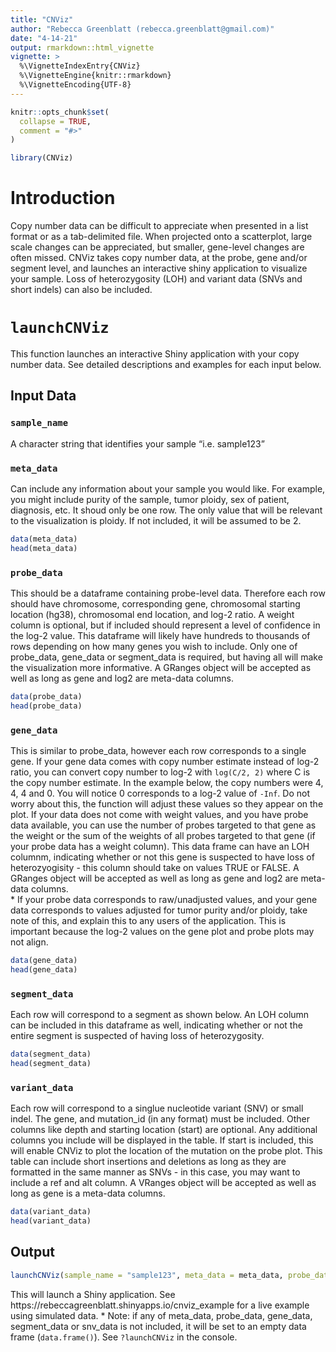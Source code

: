 ```yaml
---
title: "CNViz"
author: "Rebecca Greenblatt (rebecca.greenblatt@gmail.com)"
date: "4-14-21"
output: rmarkdown::html_vignette
vignette: >
  %\VignetteIndexEntry{CNViz}
  %\VignetteEngine{knitr::rmarkdown}
  %\VignetteEncoding{UTF-8}
---
```


```r
knitr::opts_chunk$set(
  collapse = TRUE,
  comment = "#>"
)
```

```r
library(CNViz)
```

# Introduction
Copy number data can be difficult to appreciate when presented in a list format or as a tab-delimited file. When projected onto a scatterplot, large scale changes can be appreciated, but smaller, gene-level changes are often missed. CNViz takes copy number data, at the probe, gene and/or segment level, and launches an interactive shiny application to visualize your sample. Loss of heterozygosity (LOH) and variant data (SNVs and short indels) can also be included. 

# `launchCNViz`
This function launches an interactive Shiny application with your copy number data. See detailed descriptions and examples for each input below. 

## Input Data
### `sample_name` 
A character string that identifies your sample "i.e. sample123"

### `meta_data`
Can include any information about your sample you would like. For example, you might include purity of the sample, tumor ploidy, sex of patient, diagnosis, etc. It shoud only be one row. The only value that will be relevant to the visualization is ploidy. If not included, it will be assumed to be 2. 

```r
data(meta_data)
head(meta_data)
```

### `probe_data`
This should be a dataframe containing probe-level data. Therefore each row should have chromosome, corresponding gene, chromosomal starting location (hg38), chromosomal end location, and log-2 ratio. A weight column is optional, but if included should represent a level of confidence in the log-2 value. This dataframe will likely have hundreds to thousands of rows depending on how many genes you wish to include. Only one of probe_data, gene_data or segment_data is required, but having all will make the visualization more informative. A GRanges object will be accepted as well as long as gene and log2 are meta-data columns.  
```r
data(probe_data)
head(probe_data)
```

### `gene_data`
This is similar to probe_data, however each row corresponds to a single gene. If your gene data comes with copy number estimate instead of log-2 ratio, you can convert copy number to log-2 with `log(C/2, 2)` where C is the copy number estimate. In the example below, the copy numbers were 4, 4, 4 and 0. You will notice 0 corresponds to a log-2 value of `-Inf`. Do not worry about this, the function will adjust these values so they appear on the plot. If your data does not come with weight values, and you have probe data available, you can use the number of probes targeted to that gene as the weight or the sum of the weights of all probes targeted to that gene (if your probe data has a weight column). This data frame can have an LOH columnm, indicating whether or not this gene is suspected to have loss of heterozyogisity - this column should take on values TRUE or FALSE. A GRanges object will be accepted as well as long as gene and log2 are meta-data columns.  
* If your probe data corresponds to raw/unadjusted values, and your gene data corresponds to values adjusted for tumor purity and/or ploidy, take note of this, and explain this to any users of the application. This is important because the log-2 values on the gene plot and probe plots may not align. 
    
```r
data(gene_data)
head(gene_data)
```

### `segment_data`
Each row will correspond to a segment as shown below. An LOH column can be included in this dataframe as well, indicating whether or not the entire segment is suspected of having loss of heterozygosity.
```r
data(segment_data)
head(segment_data)
```

### `variant_data`
Each row will correspond to a singlue nucleotide variant (SNV) or small indel. The gene, and mutation_id (in any format) must be included. Other columns like depth and starting location (start) are optional. Any additional columns you include will be displayed in the table. If start is included, this will enable CNViz to plot the location of the mutation on the probe plot. This table can include short insertions and deletions as long as they are formatted in the same manner as SNVs - in this case, you may want to include a ref and alt column. A VRanges object will be accepted as well as long as gene is a meta-data columns.  
```r
data(variant_data)
head(variant_data)
```

## Output
```r
launchCNViz(sample_name = "sample123", meta_data = meta_data, probe_data = probe_data, gene_data = gene_data, segment_data = segment_data, variant_data = variant_data)
```
This will launch a Shiny application. See https://rebeccagreenblatt.shinyapps.io/cnviz_example for a live example using simulated data. 
* Note: if any of meta_data, probe_data, gene_data, segment_data or snv_data is not included, it will be set to an empty data frame (`data.frame()`). See `?launchCNViz` in the console. 
















